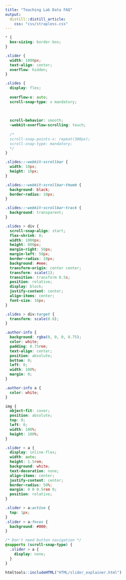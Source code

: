 ```yaml
---
title: "Teaching Lab Data FAQ"
output: 
  distill::distill_article:
    css: "css/strapless.css"
---
```


```css
* {
  box-sizing: border-box;
}

.slider {
  width: 1000px;
  text-align: center;
  overflow: hidden;
}

.slides {
  display: flex;
  
  overflow-x: auto;
  scroll-snap-type: x mandatory;
  
  
  
  scroll-behavior: smooth;
  -webkit-overflow-scrolling: touch;
  
  /*
  scroll-snap-points-x: repeat(300px);
  scroll-snap-type: mandatory;
  */
}

.slides::-webkit-scrollbar {
  width: 10px;
  height: 10px;
}

.slides::-webkit-scrollbar-thumb {
  background: black;
  border-radius: 10px;
}

.slides::-webkit-scrollbar-track {
  background: transparent;
}

.slides > div {
  scroll-snap-align: start;
  flex-shrink: 0;
  width: 1000px;
  height: 800px;
  margin-right: 50px;
  margin-left: 50px;
  border-radius: 10px;
  background: #eee;
  transform-origin: center center;
  transform: scale(1);
  transition: transform 0.5s;
  position: relative;
  display: block;
  justify-content: center;
  align-items: center;
  font-size: 16px;
}

.slides > div:target {
  transform: scale(0.8); 
}

.author-info {
  background: rgba(0, 0, 0, 0.75);
  color: white;
  padding: 0.75rem;
  text-align: center;
  position: absolute;
  bottom: 0;
  left: 0;
  width: 100%;
  margin: 0;
}

.author-info a {
  color: white;
}

img {
  object-fit: cover;
  position: absolute;
  top: 0;
  left: 0;
  width: 100%;
  height: 100%;
}

.slider > a {
  display: inline-flex;
  width: auto;
  height: 1.5rem;
  background: white;
  text-decoration: none;
  align-items: center;
  justify-content: center;
  border-radius: 50%;
  margin: 0 0 0.5rem 0;
  position: relative;
}

.slider > a:active {
  top: 1px;
}
.slider > a:focus {
  background: #000;
}

/* Don't need button navigation */
@supports (scroll-snap-type) {
  .slider > a {
    display: none;
  }
}
```


```r
htmltools::includeHTML("HTML/slider_explainer.html")
```

